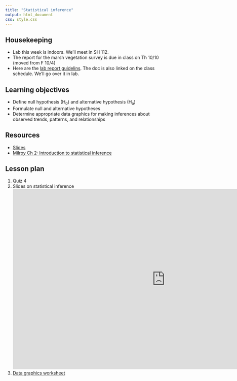 ```yaml
---
title: "Statistical inference"
output: html_document
css: style.css
---
```

## Housekeeping

* Lab this week is indoors. We'll meet in SH 112.
* The report for the marsh vegetation survey is due in class on Th 10/10 (moved from F 10/4)
* Here are the [lab report guidelins](https://docs.google.com/document/d/1F6b2qSFbESrm1Hhu7xn3AIkZWvM4GQecbj_fWf65vFY/edit?usp=sharing). The doc is also linked on the class schedule. We'll go over it in lab.

## Learning objectives

* Define null hypothesis (H~0~) and alternative hypothesis (H~a~)
* Formulate null and alternative hypotheses
* Determine appropriate data graphics for making inferences about observed trends, patterns, and relationships


## Resources

* [Slides](https://docs.google.com/presentation/d/18XPK329SL4EcbvN1hFl57cAvKtRM1QyzDkTqTKxEVLk/)
* [Milroy Ch 2: Introduction to statistical inference](https://mrne392.github.io/lesson-plans/readings/Milroy_Ch2.pdf)


## Lesson plan

1. Quiz 4
2. Slides on statistical inference
<iframe src="https://docs.google.com/presentation/d/18XPK329SL4EcbvN1hFl57cAvKtRM1QyzDkTqTKxEVLk/embed?start=false&loop=false&delayms=3000" frameborder="0" width="960" height="569" allowfullscreen="true" mozallowfullscreen="true" webkitallowfullscreen="true" data-external="1"></iframe>
3. [Data graphics worksheet](https://docs.google.com/document/d/1Ncu1aEaEgyRHrj0giJLRq62jcNz8KL5pfugoETFdPzQ/edit?usp=sharing)
 
    
    
